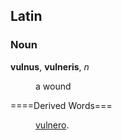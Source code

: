 ==Latin==
===Noun===
'''vulnus''', '''vulneris''', ''n''

: a wound
====Derived Words===
: [[vulnero]].